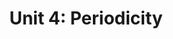 ---
title: "Unit 4: Periodicity"
description: "This unit introduces the periodic table and how it is used to organize the elements."
thumbnail: "/images/unit-four.jpg"
---